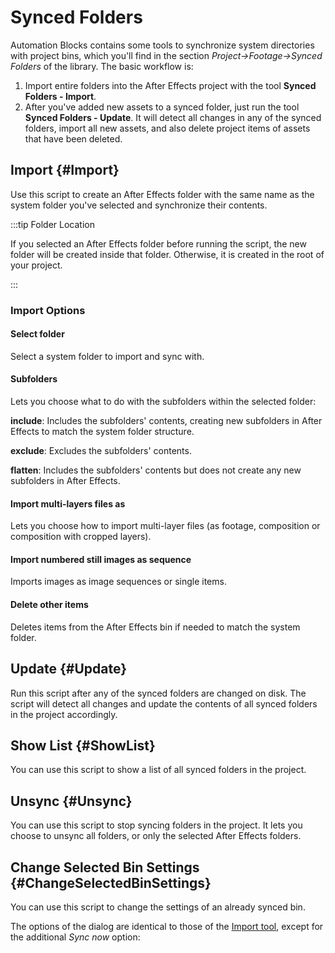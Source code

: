 
# Synced Folders

Automation Blocks contains some tools to synchronize system directories with project bins, which you'll find in the section *Project->Footage->Synced Folders* of the library. The basic workflow is:

1. Import entire folders into the After Effects project with the tool **Synced Folders - Import**.
2. After you've added new assets to a synced folder, just run the tool **Synced Folders - Update**. It will detect all changes in any of the synced folders, import all new assets, and also delete project items of assets that have been deleted.

## Import {#Import}

Use this script to create an After Effects folder with the same name as the system folder you've selected and synchronize their contents.

:::tip Folder Location

If you selected an After Effects folder before running the script, the new folder will be created inside that folder.
Otherwise, it is created in the root of your project.

:::

<RetinaImg
	src="/img/tools-ae/syncedFoldersImportDialog.png"
	alt="After Effects Script: Synced Folders - Import"
/>

### Import Options

#### Select folder

Select a system folder to import and sync with.

#### Subfolders

Lets you choose what to do with the subfolders within the selected folder:

**include**: Includes the subfolders' contents, creating new subfolders in After Effects to match the system folder structure.

**exclude**: Excludes the subfolders' contents.

**flatten**: Includes the subfolders' contents but does not create any new subfolders in After Effects.

#### Import multi-layers files as

Lets you choose how to import multi-layer files (as footage, composition or composition with cropped layers).

#### Import numbered still images as sequence

Imports images as image sequences or single items.

#### Delete other items

Deletes items from the After Effects bin if needed to match the system folder.

## Update {#Update}

Run this script after any of the synced folders are changed on disk. The script will detect all changes and update the contents of all synced folders in the project accordingly.

## Show List {#ShowList}

You can use this script to show a list of all synced folders in the project.

## Unsync {#Unsync}

You can use this script to stop syncing folders in the project.
It lets you choose to unsync all folders, or only the selected After Effects folders.

<RetinaImg
	src="/img/tools-ae/syncedFoldersUnsyncDialog.png"
	alt="After Effects Script: Synced Folders - Unsync"
/>

## Change Selected Bin Settings {#ChangeSelectedBinSettings}

You can use this script to change the settings of an already synced bin.

<RetinaImg
	src="/img/tools-ae/syncedFoldersChangeSelectedBinSettingsDialog.png"
	alt="After Effects Script: Synced Folders - Change Selected Bin Settings"
/>

The options of the dialog are identical to those of the [Import tool](#Import), except for the additional *Sync now* option:

